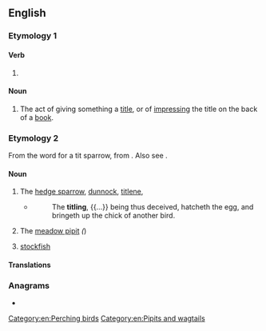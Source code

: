 ==English==

===Etymology 1===

====Verb====
{{head|en|verb form}}

# {{present participle of|title|lang=en|nocat=1}}

====Noun====
{{en-noun}}

# The act of giving something a [[title]], or of [[impress]]ing the title on the back of a [[book]].

===Etymology 2===
From the {{der|en|is|-}} word for a tit sparrow, from {{der|en|non|tittr||titmouse}}. Also see {{m|en|tit||a small bird}}.

====Noun====
{{en-noun}}

# The [[hedge sparrow]], [[dunnock]], [[titlene]], ''{{l|mul|Prunella modularis}}''
#* {{rfdate|en|and other bibliographic particulars, eg, title of work, page, url, full name of author}} {{w|Holland}}
#*: The '''titling''', {{...}} being thus deceived, hatcheth the egg, and bringeth up the chick of another bird.
# The [[meadow pipit]] ''({{l|mul|Anthus pratensis}}'')
# {{lb|en|obsolete|in customhouses}} [[stockfish]]

====Translations====
{{trans-see|''Prunella modularis''|dunnock}}

{{trans-see|''Anthus pratensis''|meadow pipit}}

{{trans-see|stockfish}}

{{Webster 1913}}

===Anagrams===
* {{anagrams|en|a=giilntt|Tlingit|litting|tilting}}

[[Category:en:Perching birds]]
[[Category:en:Pipits and wagtails]]